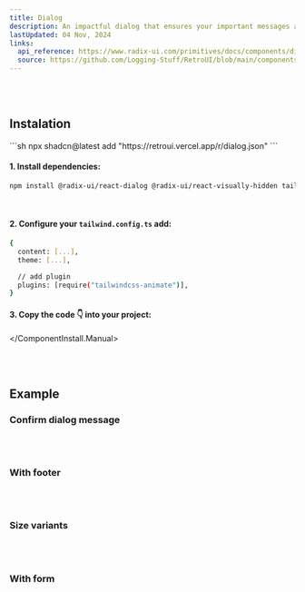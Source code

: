 ```yaml
---
title: Dialog
description: An impactful dialog that ensures your important messages and actions get the attention they deserve! 💬✨
lastUpdated: 04 Nov, 2024
links:
  api_reference: https://www.radix-ui.com/primitives/docs/components/dialog#api-reference
  source: https://github.com/Logging-Stuff/RetroUI/blob/main/components/retroui/Dialog/Dialog.tsx
---
```


<ComponentShowcase name="dialog-style-default" />
<br />
<br />

## Instalation

<ComponentInstall>
  <ComponentInstall.Cli>
    ```sh
npx shadcn@latest add "https://retroui.vercel.app/r/dialog.json"
    ```
  </ComponentInstall.Cli>
  <ComponentInstall.Manual>
  
#### 1. Install dependencies:

```sh
npm install @radix-ui/react-dialog @radix-ui/react-visually-hidden tailwindcss-animate
```

<br />

#### 2. Configure your `tailwind.config.ts` add:

```sh
{
  content: [...],
  theme: [...],

  // add plugin
  plugins: [require("tailwindcss-animate")],
}
```

#### 3. Copy the code 👇 into your project:

<ComponentSource name="dialog" />

  </ComponentInstall.Manual>
</ComponentInstall>

<br />
<br />

## Example

### Confirm dialog message

<ComponentShowcase name="dialog-style-default" />
<br />
<br />

### With footer

<ComponentShowcase name="dialog-style-with-footer" />

<br />
<br />

### Size variants

<ComponentShowcase name="dialog-style-width-variant" />

<br />
<br />

### With form

<ComponentShowcase name="dialog-style-with-form" />
